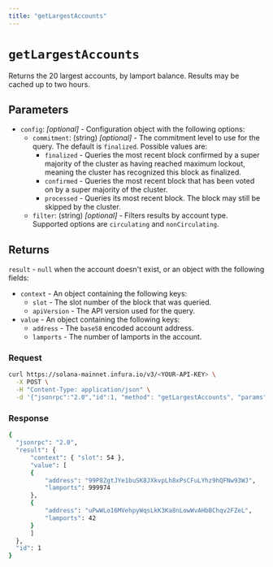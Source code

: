 ```yaml
---
title: "getLargestAccounts"
---
```



# `getLargestAccounts`

Returns the 20 largest accounts, by lamport balance. Results may be cached up to two hours.

## Parameters

- `config`: _[optional]_  - Configuration object with the following options:
    - `commitment`: (string) _[optional]_  - The commitment level to use for the query. The default is `finalized`. Possible values are:
        - `finalized` - Queries the most recent block confirmed by a super majority of the cluster as having
            reached maximum lockout, meaning the cluster has recognized this block as finalized.
        - `confirmed` - Queries the most recent block that has been voted on by a super majority of the cluster.
        - `processed` - Queries its most recent block. The block may still be skipped by the cluster.
    - `filter`: (string) _[optional]_ - Filters results by account type. Supported options are `circulating` and `nonCirculating`.

## Returns

`result` - `null` when the account doesn't exist, or an object with the following fields:

- `context` - An object containing the following keys:
    - `slot` - The slot number of the block that was queried.
    - `apiVersion` - The API version used for the query.
- `value` - An object containing the following keys:
    - `address` - The `base58` encoded account address.
    - `lamports` - The number of lamports in the account.

### Request

<Tabs>
  <TabItem value="curl">

  ```bash
  curl https://solana-mainnet.infura.io/v3/<YOUR-API-KEY> \
    -X POST \
    -H "Content-Type: application/json" \
    -d '{"jsonrpc":"2.0","id":1, "method": "getLargestAccounts", "params": []}'
   ```

  </TabItem>
</Tabs>

### Response

<Tabs>
  <TabItem value="JSON">

  ```bash
  {
    "jsonrpc": "2.0",
    "result": {
        "context": { "slot": 54 },
        "value": [
        {
            "address": "99P8ZgtJYe1buSK8JXkvpLh8xPsCFuLYhz9hQFNw93WJ",
            "lamports": 999974
        },
        {
            "address": "uPwWLo16MVehpyWqsLkK3Ka8nLowWvAHbBChqv2FZeL",
            "lamports": 42
        }
        ]
    },
    "id": 1
  }
  ```

  </TabItem>
</Tabs>